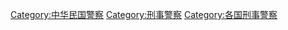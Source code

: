 [[Category:中华民国警察|Category:中华民国警察]]
[[Category:刑事警察|Category:刑事警察]]
[[Category:各国刑事警察|Category:各国刑事警察]]
